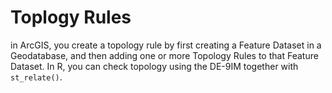 # Toplogy Rules

in ArcGIS, you create a topology rule by first creating a Feature Dataset in a Geodatabase, and then adding one or more Topology Rules to that Feature Dataset. In R, you can check topology using the DE-9IM together with `st_relate()`.
